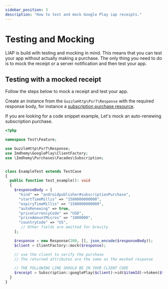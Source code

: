 ```yaml
---
sidebar_position: 3
description: "How to test and mock Google Play iap receipts."
---
```


# Testing and Mocking

LIAP is build with testing and mocking in mind. This means that you can test your app without actually making a purchase.
The only thing you need to do is to mock the receipt or a server notification and then test your app.

## Testing with a mocked receipt

Follow the steps below to mock a receipt and test your app.

Create an instance from the `GuzzleHttp\Psr7\Response` with the required response body, for instance a [subscription purchase resource](https://developers.google.com/android-publisher/api-ref/rest/v3/purchases.subscriptions#SubscriptionPurchase).

If you are looking for a code snippet example, Let's mock an auto-renewing subscription purchase.

```php
<?php

namespace Test\Feature;

use GuzzleHttp\Psr7\Response;
use Imdhemy\GooglePlay\ClientFactory;
use \Imdhemy\Purchases\Facades\Subscription;


class ExampleTest extends TestCase
{
  public function test_example(): void
  {
    $responseBody = [
      "kind" => "androidpublisher#subscriptionPurchase",
      "startTimeMillis" => "1580000000000",
      "expiryTimeMillis" => "1580000000000",
      "autoRenewing" => true,
      "priceCurrencyCode" => "USD",
      "priceAmountMicros" => "1000000",
      "countryCode" => "US",
       // Other fields are omitted for brevity
    ];

    $response = new Response(200, [], json_encode($responseBody));
    $client = ClientFactory::mock($response);

    // use the client to verify the purchase
    // The returned attributes are the same as the mocked response

    // THE FOLLOWING LINE SHOULD BE IN YOUR CLIENT CODE
    $receipt = Subscription::googlePlay($client)->id($itemId)->token($token)->get();
  }
}

```